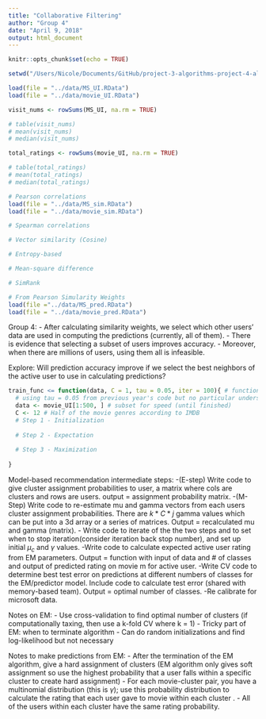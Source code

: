 ```yaml
---
title: "Collaborative Filtering"
author: "Group 4"
date: "April 9, 2018"
output: html_document
---
```


```r
knitr::opts_chunk$set(echo = TRUE)
```

```r
setwd("/Users/Nicole/Documents/GitHub/project-3-algorithms-project-4-algorithms-group-4/doc")

load(file = "../data/MS_UI.RData")
load(file = "../data/movie_UI.RData")
```

```r
visit_nums <- rowSums(MS_UI, na.rm = TRUE)

# table(visit_nums)
# mean(visit_nums)
# median(visit_nums)

total_ratings <- rowSums(movie_UI, na.rm = TRUE)

# table(total_ratings)
# mean(total_ratings)
# median(total_ratings)
```


```r
# Pearson correlations
load(file = "../data/MS_sim.RData")
load(file = "../data/movie_sim.RData")

# Spearman correlations

# Vector similarity (Cosine)

# Entropy-based

# Mean-square difference

# SimRank

```

```r
# From Pearson Simularity Weights
load(file ="../data/MS_pred.RData")
load(file = "../data/movie_pred.RData")
```

Group 4:
- After calculating similarity weights, we select which other users' data are used in computing the predictions (currently, all of them).
- There is evidence that selecting a subset of users improves accuracy. 
- Moreover, when there are millions of users, using them all is infeasible. 

Explore: Will prediction accuracy improve if we select the best neighbors of the active user to use in calculating predictions?


```r
train_func <= function(data, C = 1, tau = 0.05, iter = 100){ # function arguments include data, number of cluster, tau (threshold for termination when values converge), and number of iterations
  # using tau = 0.05 from previous year's code but no particular understanding
  data <- movie_UI[1:500, ] # subset for speed (until finished)
  C <- 12 # Half of the movie genres according to IMDB
  # Step 1 - Initialization 
  
  # Step 2 - Expectation
  
  # Step 3 - Maximization
  
}


```
Model-based recommendation intermediate steps:
-(E-step) Write code to give cluster assignment probabilities to user, a matrix where cols are clusters and rows are users. output = assignment probability matrix.
-(M- Step) Write code to re-estimate mu and gamma vectors from each users cluster assignment probabilities. There are $k*C*j$ gamma values which can be put into a 3d array or a series of matrices. Output = recalculated mu and gamma (matrix).
- Write code to iterate of the the two steps and to set when to stop iteration(consider iteration back stop number), and set up initial $\mu_c$ and $\gamma$ values.
-Write code to calculate expected active user rating from EM parameters. Output = function with input of data and # of classes and output of predicted rating on movie m for active user.
-Write CV code to determine best test error on predictions at different numbers of classes for the EM/predictor model. Include code to calculate test error (shared with memory-based team). Output = optimal number of classes. 
-Re calibrate for microsoft data.


Notes on EM: 
- Use cross-validation to find optimal number of clusters (if computationally taxing, then use a k-fold CV where k = 1)
- Tricky part of EM: when to terminate algorithm
- Can do random initializations and find log-likelihood but not necessary

Notes to make predictions from EM: 
- After the termination of the EM algorithm, give a hard assignment of clusters (EM algorithm only gives soft assignment so use the highest probability that a user falls within a specific cluster to create hard assignment)
- For each movie-cluster pair, you have a multinomial distribution (this is $\gamma$); use this probability distribution to calculate the rating that each user \textit{a} gave to movie \textit{m} within each cluster \textit{c}. 
- All of the users within each cluster have the same rating probability. 
